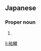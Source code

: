 {{also|佑輔}}
==Japanese==
{{ja-kanjitab|ゆう|すけ}}

===Proper noun===
{{ja-pos|proper|ゆうすけ}}

# {{given name|male|lang=ja|sort=ゆうすけ}}

[[li:祐輔]]